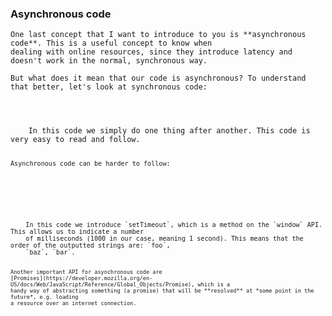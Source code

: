
<Content>
    <h3 className="subtitle">Asynchronous code</h3>

    One last concept that I want to introduce to you is **asynchronous code**. This is a useful concept to know when
    dealing with online resources, since they introduce latency and doesn't work in the normal, synchronous way.

    But what does it mean that our code is asynchronous? To understand that better, let's look at synchronous code:
</Content>

<Code language="typescript" code={synchronousCode}/>

<Content>
    In this code we simply do one thing after another. This code is very easy to read and follow.

    Asynchronous code can be harder to follow:
</Content>

<Code language="typescript" code={asynchronousCode}/>

<Content>
    In this code we introduce `setTimeout`, which is a method on the `window` API. This allows us to indicate a number
    of milliseconds (1000 in our case, meaning 1 second). This means that the order of the outputted strings are: `foo`,
    `baz`, `bar`.

    Another important API for asynchronous code are
    [Promises](https://developer.mozilla.org/en-US/docs/Web/JavaScript/Reference/Global_Objects/Promise), which is a
    handy way of abstracting something (a promise) that will be **resolved** at *some point in the future*, e.g. loading
    a resource over an internet connection.
</Content>